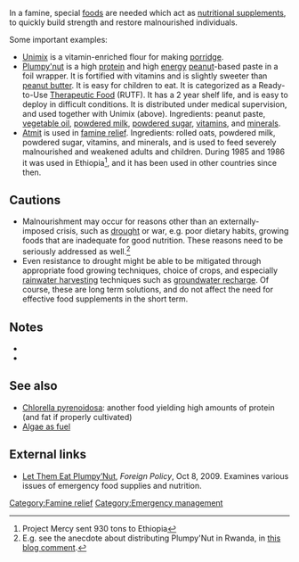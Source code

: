 In a famine, special [[foods]] are needed which act as [[nutritional supplements]], to quickly build strength and restore malnourished individuals.

Some important examples:
* [[Unimix]]{{w|Unimix}} is a vitamin-enriched flour for making [[porridge]].
* [[Plumpy'nut]]{{w|Plumpy'nut}} is a high [[protein]] and high [[energy]] [[peanut]]-based paste in a foil wrapper. It is fortified with vitamins and is slightly sweeter than [[peanut butter]]. It is easy for children to eat. It is categorized as a Ready-to-Use [[Therapeutic food|Therapeutic Food]] (RUTF). It has a 2 year shelf life, and is easy to deploy in difficult conditions. It is distributed under medical supervision, and used together with Unimix (above). Ingredients: peanut paste, [[vegetable oil]], [[powdered milk]], [[powdered sugar]], [[vitamin]]s, and [[mineral]]s.
* [[Atmit]]{{w|Atmit}} is used in [[famine relief]]. Ingredients: rolled oats, powdered milk, powdered sugar, vitamins, and minerals, and is used to feed severely malnourished and weakened adults and children. During 1985 and 1986 it was used in Ethiopia<ref>Project Mercy sent 930 tons to Ethiopia{{fact}}</ref>, and it has been used in other countries since then.

== Cautions ==
* Malnourishment may occur for reasons other than an externally-imposed crisis, such as [[drought]] or war, e.g. poor dietary habits, growing foods that are inadequate for good nutrition. These reasons need to be seriously addressed as well.<ref>E.g. see the anecdote about distributing Plumpy'Nut in Rwanda, in [http://aidwatchers.com/2010/04/the-plumpy%E2%80%99nut-dustup/#comment-11240 this blog comment].</ref>
* Even resistance to drought might be able to be mitigated through appropriate food growing techniques, choice of crops, and especially [[rainwater harvesting]] techniques such as [[groundwater recharge]]. Of course, these are long term solutions, and do not affect the need for effective food supplements in the short term.

== Notes ==
<small><references/></small>
*{{cite news
  |first=
  |last=
  |pages=
  |title=Atmit distribution aimed at saving lives in Niger
  |date=August 23, 2005
  |publisher=ReliefWeb: Catholic Relief Services
  |url=http://www.reliefweb.int/rw/RWB.NSF/db900SID/ACIO-6FJPV4?OpenDocument
}}
*{{cite news
  |first=
  |last=
  |pages=
  |title=Thousands grateful for Atmit in Ethiopia
  |date=June 24, 2009
  |publisher=LDS Philanthropies: Humanitarian Services
  |url=http://www.ldsphilanthropies.org/humanitarian-services/news-features/thousands-grateful-for-atmit.html
}}

==See also==
* [[Chlorella pyrenoidosa]]: another food yielding high amounts of protein (and fat if properly cultivated)
* [[Algae as fuel]]

== External links ==

* [http://foreignpolicy.com/2009/10/08/let-them-eat-plumpynut/ Let Them Eat Plumpy’Nut], ''Foreign Policy'', Oct 8, 2009. Examines various issues of emergency food supplies and nutrition. 

{{stub}}

[[Category:Famine relief]]
[[Category:Emergency management]]